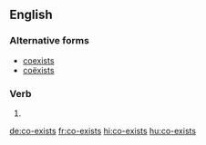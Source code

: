 ==English==

===Alternative forms===
* [[coexists]] {{qualifier|US}}
* [[coëxists]]

===Verb===
{{head|en|verb form}}

# {{en-third-person singular of|co-exist}}

[[de:co-exists]]
[[fr:co-exists]]
[[hi:co-exists]]
[[hu:co-exists]]